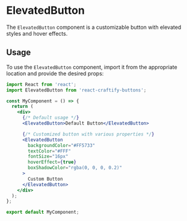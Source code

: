 
<Meta title="Buttons/ElevatedButton" component={ElevatedButton} />

# ElevatedButton

The `ElevatedButton` component is a customizable button with elevated styles and hover effects.

## Usage

To use the `ElevatedButton` component, import it from the appropriate location and provide the desired props:

```jsx
import React from 'react';
import ElevatedButton from 'react-craftify-buttons';  

const MyComponent = () => {
  return (
    <div>
      {/* Default usage */}
      <ElevatedButton>Default Button</ElevatedButton>

      {/* Customized button with various properties */}
      <ElevatedButton
        backgroundColor="#FF5733"
        textColor="#FFF"
        fontSize="16px"
        hoverEffect={true}
        boxShadowColor="rgba(0, 0, 0, 0.2)"   
      >
        Custom Button
      </ElevatedButton>
    </div>
  );
};

export default MyComponent;
